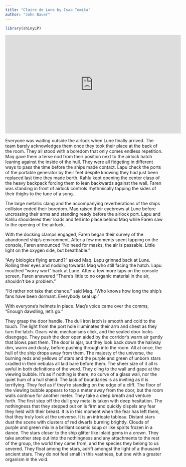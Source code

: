 ```yaml
---
title: "Claire de Lune by Isao Tomita"
author: "John Bauer"
---
```

```r
library(shinyLP)
```

<iframe width="560" height="315" src="https://www.youtube.com/embed/773dDn0PM8E?si=oiG8lovwwVEnHxfX" title="YouTube video player" frameborder="0" allow="accelerometer; autoplay; clipboard-write; encrypted-media; gyroscope; picture-in-picture; web-share" referrerpolicy="strict-origin-when-cross-origin" allowfullscreen></iframe>

Everyone was waiting outside the airlock when Lune finally arrived. The team barely acknowledges them once they took their place at the back of the room. They all stood with a boredom that only comes endless repetition. Maq gave them a terse nod from their position next to the airlock hatch leaning against the inside of the hull. They were all fidgeting in different ways to pass the time before the ships made contact. Lapu check the ports of the portable generator by their feet despite knowing they had just been replaced last time they made berth. Kahlu kept opening the center clasp of the heavy backpack forcing them to lean backwards against the wall. Faren was standing in front of airlock controls rhythmically tapping the sides of their thighs to the tune of a song.

The large metallic clang and the accompanying reverberations of the ships collision ended their boredom. Maq raised their eyebrows at Lune before uncrossing their arms and standing ready before the airlock port. Lapu and Kahlu shouldered their loads and fell into place behind Maq while Faren saw to the opening of the airlock.

With the docking clamps engaged, Faren began their survey of the abandoned ship's environment. After a few moments spent tapping on the console, Faren announced "No need for masks, the air is passable. Little light on the oxygen side, but breathable."

"Any biologics flying around?" asked Maq. Lapu grinned back at Lune. Rolling their eyes and nodding towards Maq who still facing the hatch. Lapu mouthed "worry wort" back at Lune. After a few more taps on the console screen, Faren answered "There's little to no organic material in the air, shouldn't be a problem."

"I'd rather not take that chance." said Maq. "Who knows how long the ship's fans have been dormant. Everybody seal up."

With everyone's helmets in place. Maq's voice came over the comms, "Enough dawdling, let's go."

They grasp the door handle. The dull iron latch is smooth and cold to the touch. The light from the port hole illuminates their arm and chest as they turn the latch. Gears whir, mechanisms click, and the sealed door locks disengage. They push the door open aided by the corridor's warm air gently that blows past them. The door is ajar, but they look back down the hallway dim, warm and dusty, before pushing through into the room. All at once, the hull of the ship drops away from them. The majesty of the universe, the burning reds and yellows of stars and the purple and green of unborn stars cradled in their nebulas all laid bare before them. The sheer size of it all is awful in both definitions of the word. They cling to the wall and gape at the viewing bubble. It's as if nothing is there, no curve of a glass wall, nor the quiet hum of a hull shield. The lack of boundaries is as inviting as it is terrifying. They feel as if they're standing on the edge of a cliff. The floor of the viewing bubble appears to top a meter away from the door, but the room walls continue for another meter. They take a deep breath and venture forth. The first step off the dull grey metal is taken with deep hesitation. The nothingness that they stepped out on is firm and quickly dispels any fear they held with their breast. It is in this moment when the fear has left them, that they truly look at the universe. It is an intricate tableau. Distant stars dust the scene with clusters of red dwarfs burning brightly. Clouds of purple and green mix in a brilliant cosmic soup or like spirits frozen in a dance. The stars closer to the ship glitter like inlaid gems in a crown. They take another step out into the nothingness and any attachments to the rest of the group, the world they came from, and the species they belong to us severed. They float among the stars, adrift amongst the light of a thousand ancient stars. They do not feel small in this vastness, but one with a greater organism in the void.
